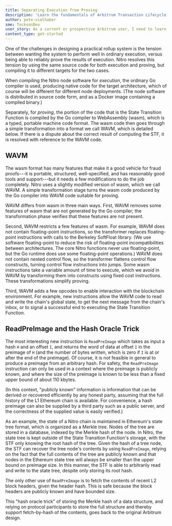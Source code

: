 ```yaml
---
title: Separating Execution from Proving
description: 'Learn the fundamentals of Arbitrum Transaction Lifecycle.'
author: pete-vielhaber
sme: TucksonDev
user_story: As a current or prospective Arbitrum user, I need to learn more about Nitros design.
content_type: get-started
---
```


One of the challenges in designing a practical rollup system is the tension between wanting the system to perform well in ordinary execution, versus being able to reliably prove the results of execution. Nitro resolves this tension by using the same source code for both execution and proving, but compiling it to different targets for the two cases.

When compiling the Nitro node software for _execution_, the ordinary Go compiler is used, producing native code for the target architecture, which of course will be different for different node deployments. (The node software is distributed in source code form, and as a Docker image containing a compiled binary.)

Separately, for _proving_, the portion of the code that is the State Transition Function is compiled by the Go compiler to WebAssembly (wasm), which is a typed, portable machine code format. The wasm code then goes through a simple transformation into a format we call WAVM, which is detailed below. If there is a dispute about the correct result of computing the STF, it is resolved with reference to the WAVM code.

## WAVM

The wasm format has many features that make it a good vehicle for fraud proofs---it is portable, structured, well-specified, and has reasonably good tools and support---but it needs a few modifications to do the job completely. Nitro uses a slightly modified version of wasm, which we call WAVM. A simple transformation stage turns the wasm code produced by the Go compiler into WAVM code suitable for proving.

WAVM differs from wasm in three main ways. First, WAVM removes some features of wasm that are not generated by the Go compiler; the transformation phase verifies that these features are not present.

Second, WAVM restricts a few features of wasm. For example, WAVM does not contain floating-point instructions, so the transformer replaces floating-point instructions with calls to the Berkeley SoftFloat library. (We use software floating-point to reduce the risk of floating-point incompatibilities between architectures. The core Nitro functions never use floating-point, but the Go runtime does use some floating-point operations.) WAVM does not contain nested control flow, so the transformer flattens control flow constructs, turning control flow instructions into jumps. Some wasm instructions take a variable amount of time to execute, which we avoid in WAVM by transforming them into constructs using fixed cost instructions. These transformations simplify proving.

Third, WAVM adds a few opcodes to enable interaction with the blockchain environment. For example, new instructions allow the WAVM code to read and write the chain's global state, to get the next message from the chain's inbox, or to signal a successful end to executing the State Transition Function.

## ReadPreImage and the Hash Oracle Trick

The most interesting new instruction is `ReadPreImage` which takes as input a hash `H` and an offset `I`, and returns the word of data at offset `I` in the preimage of `H` (and the number of bytes written, which is zero if `I` is at or after the end of the preimage). Of course, it is not feasible in general to produce a preimage from an arbitrary hash. For safety, the `ReadPreImage` instruction can only be used in a context where the preimage is publicly known, and where the size of the preimage is known to be less than a fixed upper bound of about 110 kbytes.

(In this context, "publicly known" information is information that can be derived or recovered efficiently by any honest party, assuming that the full history of the L1 Ethereum chain is available. For convenience, a hash preimage can also be supplied by a third party such as a public server, and the correctness of the supplied value is easily verified.)

As an example, the state of a Nitro chain is maintained in Ethereum's state tree format, which is organized as a Merkle tree. Nodes of the tree are stored in a database, indexed by the Merkle hash of the node. In Nitro, the state tree is kept outside of the State Transition Function's storage, with the STF only knowing the root hash of the tree. Given the hash of a tree node, the STF can recover the tree node's contents by using `ReadPreImage`, relying on the fact that the full contents of the tree are publicly known and that nodes in the Ethereum state tree will always be smaller than the upper bound on preimage size. In this manner, the STF is able to arbitrarily read and write to the state tree, despite only storing its root hash.

The only other use of `ReadPreImage` is to fetch the contents of recent L2 block headers, given the header hash. This is safe because the block headers are publicly known and have bounded size.

This "hash oracle trick" of storing the Merkle hash of a data structure, and relying on protocol participants to store the full structure and thereby support fetch-by-hash of the contents, goes back to the original Arbitrum design.
